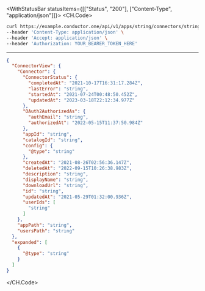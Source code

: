 

<WithStatusBar statusItems={[["Status", "200"], ["Content-Type", "application/json"]]}>
  <CH.Code>
  ```bash Example Request
  curl https://example.conductor.one/api/v1/apps/string/connectors/string \
--header 'Content-Type: application/json' \
--header 'Accept: application/json' \
--header 'Authorization: YOUR_BEARER_TOKEN_HERE'
  ```
  ---

  ```json Example Response
  {
    "ConnectorView": {
      "Connector": {
        "ConnectorStatus": {
          "completedAt": "2021-10-17T16:31:17.284Z",
          "lastError": "string",
          "startedAt": "2021-07-24T00:48:50.452Z",
          "updatedAt": "2023-03-18T22:12:34.977Z"
        },
        "OAuth2AuthorizedAs": {
          "authEmail": "string",
          "authorizedAt": "2022-05-15T11:37:50.984Z"
        },
        "appId": "string",
        "catalogId": "string",
        "config": {
          "@type": "string"
        },
        "createdAt": "2021-08-26T02:56:36.147Z",
        "deletedAt": "2022-09-15T10:26:38.983Z",
        "description": "string",
        "displayName": "string",
        "downloadUrl": "string",
        "id": "string",
        "updatedAt": "2021-05-29T01:32:00.936Z",
        "userIds": [
          "string"
        ]
      },
      "appPath": "string",
      "usersPath": "string"
    },
    "expanded": [
      {
        "@type": "string"
      }
    ]
  }
  ```
  </CH.Code>
</WithStatusBar>
